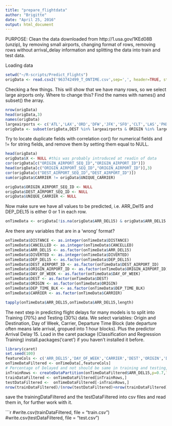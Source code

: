 ```yaml
---
title: "prepare_flightdata"
author: "Brigitte"
date: "April 25, 2016"
output: html_document
---
```


PURPOSE: Clean the data downloaded from http://1.usa.gov/1KEd08B (unzip), by removing small airports, changing format of rows, removing rows without arrival_delay information and splitting the data into train and test data.

Loading data

```r
setwd("~/R-scripts/Predict_Flights")
origData <- read.csv2('963742499_T_ONTIME.csv',sep=',', header=TRUE, stringsAsFactors=FALSE)
```

Checking a few things. This will show that we have many rows, so we select large airports only. Where to change this? Find the names with names() and subset() the array.

```r
nrow(origData)
head(origData,3)
names(origData)
largeairports <- c('ATL','LAX','ORD','DFW','JFK','SFO','CLT','LAS','PHX')
origData <- subset(origData,DEST %in% largeairports & ORIGIN %in% largeairports)
```

Try to locate duplicate fields with correlation cor() for numerical fields and != for string fields,  and remove them by setting them equal to NULL.

```r
head(origData)
origData$X <- NULL #this was probably introduced at readin of data
cor(origData[c("ORIGIN_AIRPORT_SEQ_ID","ORIGIN_AIRPORT_ID")])
head(origData[c("ORIGIN_AIRPORT_SEQ_ID","ORIGIN_AIRPORT_ID")],3)
cor(origData[c("DEST_AIRPORT_SEQ_ID","DEST_AIRPORT_ID")])
sum(origData$CARRIER != origData$UNIQUE_CARRIER)

origData$ORIGIN_AIRPORT_SEQ_ID <- NULL
origData$DEST_AIRPORT_SEQ_ID <- NULL
origData$UNIQUE_CARRIER <- NULL

```
 
Now make sure we have all values to be predicted, i.e. ARR_Del15 and DEP_DEL15 is either 0 or 1 in each row. 

```r
onTimeData <- origData[!is.na(origData$ARR_DEL15) & origData$ARR_DEL15!="" & !is.na(origData$DEP_DEL15) & origData$DEP_DEL15!="", ]
```

Are there any variables that are in a 'wrong' format?
```r
onTimeData$DISTANCE <- as.integer(onTimeData$DISTANCE)
onTimeData$CANCELLED <- as.integer(onTimeData$CANCELLED)
onTimeData$ARR_DEL15 <- as.factor(onTimeData$ARR_DEL15)
onTimeData$DIVERTED <- as.integer(onTimeData$DIVERTED)
onTimeData$DEP_DEL15 <- as.factor(onTimeData$DEP_DEL15)
onTimeData$DEST_AIRPORT_ID <- as.factor(onTimeData$DEST_AIRPORT_ID)
onTimeData$ORIGIN_AIRPORT_ID <- as.factor(onTimeData$ORIGIN_AIRPORT_ID)
onTimeData$DAY_OF_WEEK <- as.factor(onTimeData$DAY_OF_WEEK)
onTimeData$DEST <- as.factor(onTimeData$DEST)
onTimeData$ORIGIN <- as.factor(onTimeData$ORIGIN)
onTimeData$DEP_TIME_BLK <- as.factor(onTimeData$DEP_TIME_BLK)
onTimeData$CARRIER <- as.factor(onTimeData$CARRIER)

tapply(onTimeData$ARR_DEL15,onTimeData$ARR_DEL15,length)
```

The next step in predicting flight delays for many models is to split into Training (70%) and Testing (30%) data.
We select variables: Origin and Destination, Day of Week, Carrier, Departure Time Block (late departure often means late arrival, gropued into 1 hour blocks). Plus the predictor Arrival Delay 15.
Load in the caret package (Classification and Regression Training)
install.packages('caret') if you haven't installed it before.

```r
library(caret)
set.seed(100)
featureCols <- c('ARR_DEL15','DAY_OF_WEEK','CARRIER','DEST','ORIGIN','DEP_TIME_BLK')
onTimeDataFiltered <- onTimeData[,featureCols]
# Percentage of Delayed and not should be same in training and testing, when you create partition, tell caret which variable should have an equal split.
inTrainRows <- createDataPartition(onTimeDataFiltered$ARR_DEL15,p=0.7,list=FALSE)
trainDataFiltered <- onTimeDataFiltered[inTrainRows,]
testDataFiltered <-  onTimeDataFiltered[-inTrainRows,]
nrow(trainDataFiltered)/(nrow(testDataFiltered)+nrow(trainDataFiltered))
```

save the trainingDataFiltered and the testDataFiltered into csv files and read them in, for further work with it.

```r
#write.csv(trainDataFiltered, file = "train.csv")
#write.csv(testDataFiltered, file = "test.csv")